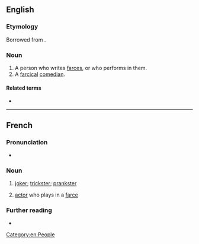 ==English==

===Etymology===
Borrowed from {{bor|en|fr|farceur}}.

===Noun===
{{en-noun}}

# A person who writes [[farce]]s, or who performs in them.
# A [[farcical]] [[comedian]].

====Related terms====
* {{l|en|farceuse}}

[[Category:en:People]]

----

==French==

===Pronunciation===
* {{IPA|/faʁ.sœʁ/|lang=fr}}

===Noun===
{{fr-noun|m|f=farceuse}}

# [[joker]]; [[trickster]]; [[prankster]]
# {{lb|fr|dated}} [[actor]] who plays in a [[farce]]

===Further reading===
* {{R:TLFi}}
